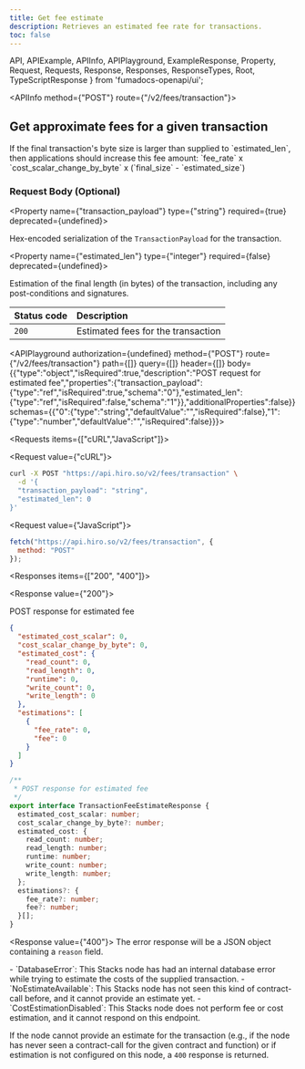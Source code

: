 ```yaml
---
title: Get fee estimate
description: Retrieves an estimated fee rate for transactions.
toc: false
---
```


  API,
  APIExample,
  APIInfo,
  APIPlayground,
  ExampleResponse,
  Property,
  Request,
  Requests,
  Response,
  Responses,
  ResponseTypes,
  Root,
  TypeScriptResponse
} from 'fumadocs-openapi/ui';

<Root baseUrl="https://api.hiro.so">

<API>

<APIInfo method={"POST"} route={"/v2/fees/transaction"}>

## Get approximate fees for a given transaction

<Callout title="Note">
If the final transaction's byte size is larger than supplied to `estimated_len`, then applications should increase this fee amount: `fee_rate` x `cost_scalar_change_by_byte` x (`final_size` - `estimated_size`)
</Callout>

### Request Body (Optional)

<Property name={"transaction_payload"} type={"string"} required={true} deprecated={undefined}>

Hex-encoded serialization of the `TransactionPayload` for the transaction.

</Property>

<Property name={"estimated_len"} type={"integer"} required={false} deprecated={undefined}>

Estimation of the final length (in bytes) of the transaction, including any post-conditions and signatures.

</Property>

| Status code | Description |
| :------ | :------ |
| `200` | Estimated fees for the transaction |

<APIPlayground authorization={undefined} method={"POST"} route={"/v2/fees/transaction"} path={[]} query={[]} header={[]} body={{"type":"object","isRequired":true,"description":"POST request for estimated fee","properties":{"transaction_payload":{"type":"ref","isRequired":true,"schema":"0"},"estimated_len":{"type":"ref","isRequired":false,"schema":"1"}},"additionalProperties":false}} schemas={{"0":{"type":"string","defaultValue":"","isRequired":false},"1":{"type":"number","defaultValue":"","isRequired":false}}}>

</APIPlayground>

</APIInfo>

<APIExample>

<Requests items={["cURL","JavaScript"]}>

<Request value={"cURL"}>

```bash
curl -X POST "https://api.hiro.so/v2/fees/transaction" \
  -d '{
  "transaction_payload": "string",
  "estimated_len": 0
}'
```

</Request>

<Request value={"JavaScript"}>

```js
fetch("https://api.hiro.so/v2/fees/transaction", {
  method: "POST"
});
```

</Request>

</Requests>

<Responses items={["200", "400"]}>

<Response value={"200"}>

POST response for estimated fee

<ResponseTypes>

<ExampleResponse>

```json
{
  "estimated_cost_scalar": 0,
  "cost_scalar_change_by_byte": 0,
  "estimated_cost": {
    "read_count": 0,
    "read_length": 0,
    "runtime": 0,
    "write_count": 0,
    "write_length": 0
  },
  "estimations": [
    {
      "fee_rate": 0,
      "fee": 0
    }
  ]
}
```

</ExampleResponse>

<TypeScriptResponse>

```ts
/**
 * POST response for estimated fee
 */
export interface TransactionFeeEstimateResponse {
  estimated_cost_scalar: number;
  cost_scalar_change_by_byte?: number;
  estimated_cost: {
    read_count: number;
    read_length: number;
    runtime: number;
    write_count: number;
    write_length: number;
  };
  estimations?: {
    fee_rate?: number;
    fee?: number;
  }[];
}
```

</TypeScriptResponse>

</ResponseTypes>

</Response>

<Response value={"400"}>
The error response will be a JSON object containing a `reason` field.

<Accordions>
  <Accordion title="Fields">
  - `DatabaseError`: This Stacks node has had an internal database error while trying to estimate the costs of the supplied transaction.
  - `NoEstimateAvailable`: This Stacks node has not seen this kind of contract-call before, and it cannot provide an estimate yet.
  - `CostEstimationDisabled`: This Stacks node does not perform fee or cost estimation, and it cannot respond on this endpoint.
  
  If the node cannot provide an estimate for the transaction (e.g., if the node has never seen a contract-call for the given contract and function) or if estimation is not configured on this node, a `400` response is returned.
  </Accordion>
</Accordions>

</Response>

</Responses>

</APIExample>

</API>

</Root>

